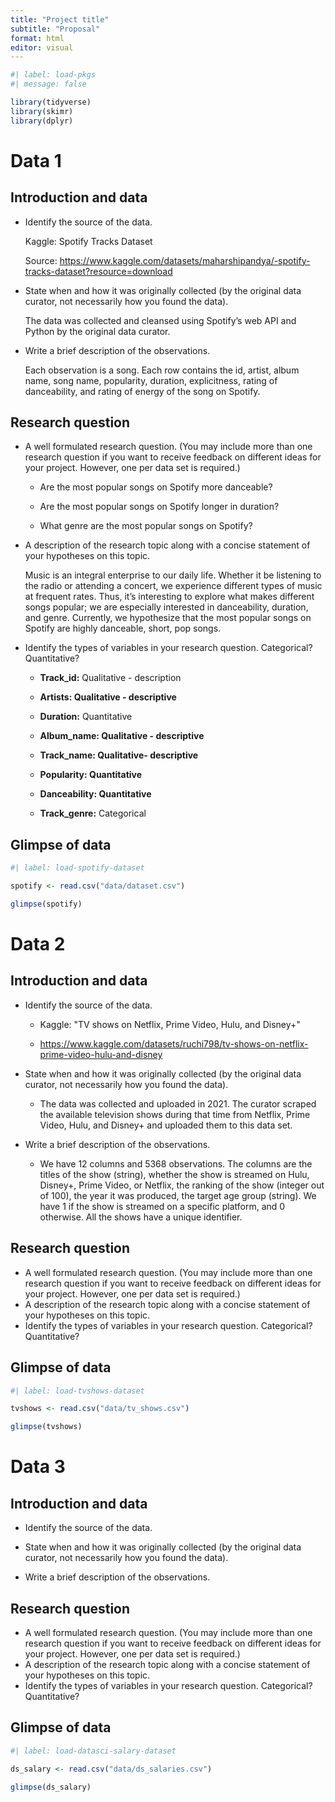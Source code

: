 ```yaml
---
title: "Project title"
subtitle: "Proposal"
format: html
editor: visual
---
```


```r
#| label: load-pkgs
#| message: false

library(tidyverse)
library(skimr)
library(dplyr)
```

# Data 1

## Introduction and data

-   Identify the source of the data.

    Kaggle: Spotify Tracks Dataset

    Source: <https://www.kaggle.com/datasets/maharshipandya/-spotify-tracks-dataset?resource=download>

-   State when and how it was originally collected (by the original data curator, not necessarily how you found the data).

    The data was collected and cleansed using Spotify's web API and Python by the original data curator.

-   Write a brief description of the observations.

    Each observation is a song. Each row contains the id, artist, album name, song name, popularity, duration, explicitness, rating of danceability, and rating of energy of the song on Spotify.

## Research question

-   A well formulated research question. (You may include more than one research question if you want to receive feedback on different ideas for your project. However, one per data set is required.)

    -   Are the most popular songs on Spotify more danceable? 

    -   Are the most popular songs on Spotify longer in duration?

    -   What genre are the most popular songs on Spotify?

-   A description of the research topic along with a concise statement of your hypotheses on this topic.

    Music is an integral enterprise to our daily life. Whether it be listening to the radio or attending a concert, we experience different types of music at frequent rates. Thus, it's interesting to explore what makes different songs popular; we are especially interested in danceability, duration, and genre. Currently, we hypothesize that the most popular songs on Spotify are highly danceable, short, pop songs.

-   Identify the types of variables in your research question. Categorical? Quantitative?

    -   **Track_id:** Qualitative - description

    -   **Artists: Qualitative - descriptive**

    -   **Duration:** Quantitative

    -   **Album_name: Qualitative - descriptive**

    -   **Track_name: Qualitative- descriptive**

    -   **Popularity: Quantitative**

    -   **Danceability: Quantitative**

    -   **Track_genre:** Categorical

## Glimpse of data

```r
#| label: load-spotify-dataset

spotify <- read.csv("data/dataset.csv")

glimpse(spotify)

```

# Data 2

## Introduction and data

-   Identify the source of the data.

    -   Kaggle: \"TV shows on Netflix, Prime Video, Hulu, and Disney+\"

    -   <https://www.kaggle.com/datasets/ruchi798/tv-shows-on-netflix-prime-video-hulu-and-disney>

-   State when and how it was originally collected (by the original data curator, not necessarily how you found the data).

    -   The data was collected and uploaded in 2021. The curator scraped the available television shows during that time from Netflix, Prime Video, Hulu, and Disney+ and uploaded them to this data set.

-   Write a brief description of the observations.

    -   We have 12 columns and 5368 observations. The columns are the titles of the show (string), whether the show is streamed on Hulu, Disney+, Prime Video, or Netflix, the ranking of the show (integer out of 100), the year it was produced, the target age group (string). We have 1 if the show is streamed on a specific platform, and 0 otherwise. All the shows have a unique identifier.

## Research question

-   A well formulated research question. (You may include more than one research question if you want to receive feedback on different ideas for your project. However, one per data set is required.)
-   A description of the research topic along with a concise statement of your hypotheses on this topic.
-   Identify the types of variables in your research question. Categorical? Quantitative?

## Glimpse of data

```r
#| label: load-tvshows-dataset

tvshows <- read.csv("data/tv_shows.csv")

glimpse(tvshows)

```

# Data 3

## Introduction and data

-   Identify the source of the data.

-   State when and how it was originally collected (by the original data curator, not necessarily how you found the data).

-   Write a brief description of the observations.

## Research question

-   A well formulated research question. (You may include more than one research question if you want to receive feedback on different ideas for your project. However, one per data set is required.)
-   A description of the research topic along with a concise statement of your hypotheses on this topic.
-   Identify the types of variables in your research question. Categorical? Quantitative?

## Glimpse of data

```r
#| label: load-datasci-salary-dataset

ds_salary <- read.csv("data/ds_salaries.csv") 

glimpse(ds_salary)

```
